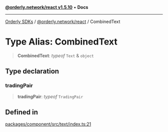 [**@orderly.network/react v1.5.10**](/sdks/tech-doc/@orderly.network/react/README) • **Docs**

***

[Orderly SDKs](/sdks/tech-doc/packages) / [@orderly.network/react](/sdks/tech-doc/@orderly.network/react/README) / CombinedText

# Type Alias: CombinedText

> **CombinedText**: *typeof* `Text` & `object`

## Type declaration

### tradingPair

> **tradingPair**: *typeof* `TradingPair`

## Defined in

[packages/component/src/text/index.ts:21](https://github.com/OrderlyNetwork/js-sdk/blob/554ae704783e3b83c40bb234a899e8f02987d9b6/packages/component/src/text/index.ts#L21)
